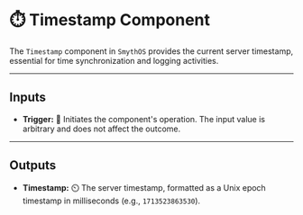 # ⏱️ Timestamp Component

The `Timestamp` component in `SmythOS` provides the current server timestamp, essential for time synchronization and logging activities.

<Arcade  src="https://demo.arcade.software/mTvAvyGNFG0qRlPddWTr?embed&embed_mobile=tab&embed_desktop=inline&show_copy_link=true" title="Timestamp | SmythOS"/>

---

## Inputs

- **Trigger:** 🔔 Initiates the component's operation. The input value is arbitrary and does not affect the outcome.

---

## Outputs

- **Timestamp:** ⏲️ The server timestamp, formatted as a Unix epoch timestamp in milliseconds (e.g., `1713523863530`).